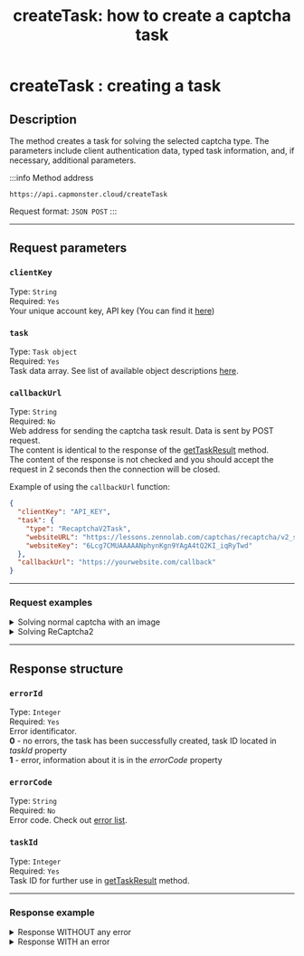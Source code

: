 ﻿---
sidebar_position: 0
sidebar_label: createTask
title: "createTask: how to create a captcha task"
description: "createTask: The method creates a task to solve captcha of a certain type. The parameters include client data for authorisation, typed task data and other additional parameters."
---


<ArticleHead slug="api/methods/create-task" />

# createTask : creating a task

## Description
The method creates a task for solving the selected captcha type. The parameters include client authentication data, typed task information, and, if necessary, additional parameters.

:::info Method address
```http
https://api.capmonster.cloud/createTask
```

Request format: `JSON POST`
:::


-----
## Request parameters

### `clientKey`
Type: `String` <br />
Required: `Yes`<br />
Your unique account key, API key (You can find it [here](https://capmonster.cloud/Dashboard))

### `task`
Type: `Task object` <br />
Required: `Yes`<br />
Task data array. See list of available object descriptions [here](../../../captchas).

### `callbackUrl`
Type: `String` <br />
Required: `No`<br />
Web address for sending the captcha task result. Data is sent by POST request.<br />The content is identical to the response of the [getTaskResult](./get-task-result.mdx) method.<br />The content of the response is not checked and you should accept the request in 2 seconds then the connection will be closed.

Example of using the `callbackUrl` function:

```json
{
  "clientKey": "API_KEY",
  "task": {
    "type": "RecaptchaV2Task",
    "websiteURL": "https://lessons.zennolab.com/captchas/recaptcha/v2_simple.php?level=high",
    "websiteKey": "6Lcg7CMUAAAAANphynKgn9YAgA4tQ2KI_iqRyTwd"
  },
  "callbackUrl": "https://yourwebsite.com/callback"
}
```

--- 

### Request examples

  <details>
    <summary>Solving normal captcha with an image</summary>

```json
    {
      "clientKey":"API_KEY",
      "task": 
      {
        "type":"ImageToTextTask",
        "body":"BASE64_BODY_HERE!"
      }
    }
```
  </details>

  <details>
    <summary>Solving ReCaptcha2</summary>

```json
    {
      "clientKey":"API_KEY",
      "task": 
      {
        "type":"RecaptchaV2Task",
        "websiteURL":"https://lessons.zennolab.com/captchas/recaptcha/v2_simple.php?level=high",
        "websiteKey":"6Lcg7CMUAAAAANphynKgn9YAgA4tQ2KI_iqRyTwd"
      }
    }
```
  </details>

-----
## Response structure

### `errorId`
Type: `Integer` <br />
Required: `Yes`<br />
Error identificator.<br />**0** - no errors, the task has been successfully created, task ID located in *taskId* property<br />**1** - error, information about it is in the *errorCode* property

### `errorCode`
Type: `String` <br />
Required: `No`<br />
Error code. Check out [error list](../api-errors.mdx).

### `taskId`
Type: `Integer` <br />
Required: `Yes`<br />
Task ID for further use in [getTaskResult](./get-task-result.mdx) method.

---

### Response example

<details>
    <summary>Response WITHOUT any error</summary>

```json
    {
      "errorId": 0,
      "taskId": 7654321
    }
```
  </details>

  <details>
    <summary>Response WITH an error</summary>

```json
    {
        "errorId": 1,
        "errorCode": "ERROR_KEY_DOES_NOT_EXIST",
        "errorDescription": "Account authorization key not found in the system or has incorrect format",
        "taskId": 0
    }
```
  </details>
